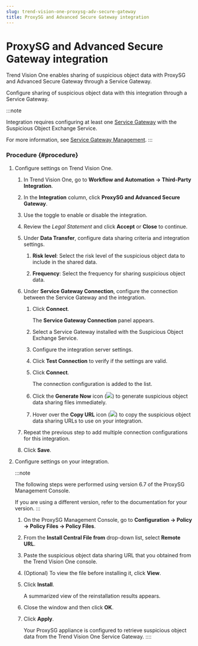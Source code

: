 ```yaml
---
slug: trend-vision-one-proxysg-adv-secure-gateway
title: ProxySG and Advanced Secure Gateway integration
---
```

# ProxySG and Advanced Secure Gateway integration

Trend Vision One enables sharing of suspicious object data with ProxySG and Advanced Secure Gateway through a Service Gateway.

Configure sharing of suspicious object data with this integration through a Service Gateway.

:::note

Integration requires configuring at least one [Service Gateway](deployment-guides.mdx) with the Suspicious Object Exchange Service.

For more information, see [Service Gateway Management](service-gateway-management.mdx).
:::

### Procedure {#procedure}

1.  Configure settings on Trend Vision One.

    1.  In Trend Vision One, go to **Workflow and Automation → Third-Party Integration**.

    2.  In the **Integration** column, click **ProxySG and Advanced Secure Gateway**.

    3.  Use the toggle to enable or disable the integration.

    4.  Review the *Legal Statement* and click **Accept** or **Close** to continue.

    5.  Under **Data Transfer**, configure data sharing criteria and integration settings.

        1.  **Risk level**: Select the risk level of the suspicious object data to include in the shared data.

        2.  **Frequency**: Select the frequency for sharing suspicious object data.

    6.  Under **Service Gateway Connection**, configure the connection between the Service Gateway and the integration.

        1.  Click **Connect**.

            The **Service Gateway Connection** panel appears.

        2.  Select a Service Gateway installed with the Suspicious Object Exchange Service.

        3.  Configure the integration server settings.

        4.  Click **Test Connection** to verify if the settings are valid.

        5.  Click **Connect**.

            The connection configuration is added to the list.

        6.  Click the **Generate Now** icon (![](/images/GenerateNowIcon=GUID-60CE3573-F37D-4CD3-9E0A-74C7DCBF3525.webp)) to generate suspicious object data sharing files immediately.

        7.  Hover over the **Copy URL** icon (![](/images/ServiceGatewayCopyIcon=GUID-EE08C798-0F99-467B-996A-93D14044BF0E.webp)) to copy the suspicious object data sharing URLs to use on your integration.

    7.  Repeat the previous step to add multiple connection configurations for this integration.

    8.  Click **Save**.

2.  Configure settings on your integration.

    :::note

    The following steps were performed using version 6.7 of the ProxySG Management Console.

    If you are using a different version, refer to the documentation for your version.
    :::

    1.  On the ProxySG Management Console, go to **Configuration → Policy → Policy Files → Policy Files**.

    2.  From the **Install Central File from** drop-down list, select **Remote URL**.

    3.  Paste the suspicious object data sharing URL that you obtained from the Trend Vision One console.

    4.  (Optional) To view the file before installing it, click **View**.

    5.  Click **Install**.

        A summarized view of the reinstallation results appears.

    6.  Close the window and then click **OK**.

    7.  Click **Apply**.

        Your ProxySG appliance is configured to retrieve suspicious object data from the Trend Vision One Service Gateway.
::::
